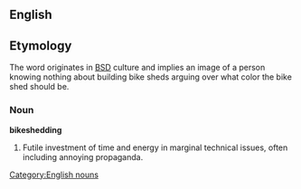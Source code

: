 == English ==
== Etymology ==
The word originates in [[w:BSD|BSD]] culture and implies an image of a person knowing nothing about building bike sheds arguing over what color the bike shed should be.
=== Noun ===
[[Category:English nouns]]
'''bikeshedding'''
# Futile investment of time and energy in marginal technical issues, often including annoying propaganda.